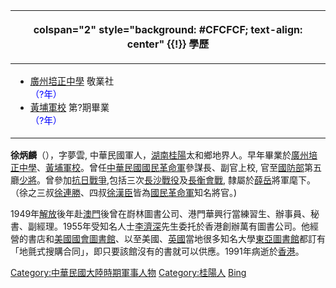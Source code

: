 {{Otheruses|徐炳麟 (光緒進士)|other=同名的[[光緒|光緒]]二十四年[[進士|進士]]、清朝政治人物}}
{{Unreferenced|time=2020-09-15T09:43:17+00:00}}
{{Infobox Military Person
|name=徐炳麟
|now = 中華民國軍事將領 
|lived= 1909-1991
|placeofbirth= [[湖南省|湖南省]][[桂陽|桂陽]]
|placeofdeath= [[香港|香港]]
|caption=
|allegiance={{flagicon|ROC}} [[中華民國|中華民國]]
|branch={{Kmt|19px}} [[中華民國陸軍|中華民國陸軍]]
|rank=陸軍少將
|battles=[[北伐|北伐]],[[抗日戰争|抗日戰争]]([[長沙戰役|長沙戰役]])([[長衡會戰|長衡會戰]]),[[國共内戰|國共内戰]]}}
 
<!-- 學經歷信息框開始 -->
{| class="infobox bordered" style="width: 21em; font-size: 90%; text-align: left; float:right;" cellpadding="3"
|-
! colspan="2" style="background: #CFCFCF; text-align: center" {{!}} 學歷
|-
| colspan="2" style="font-size: 90%" |<div style="text-align: left">
* [[廣州|廣州]][[培正中學|培正中學]] 敬業社<br><span style="color: blue;">（?年）</span>
* [[黃埔軍校|黃埔軍校]] 第?期畢業<br><span style="color: blue;">（?年）</span>
</div>
|}
<!-- 學經歷信息框結束 -->

'''徐炳麟'''（{{bd|1909年||1991年||Xu}}），字夢雲, 中華民國軍人，[[湖南|湖南]][[桂陽|桂陽]]太和鄉地界人。早年畢業於[[廣州|廣州]][[培正中學|培正中學]]、[[黃埔軍校|黃埔軍校]]。曾任[[中華民國|中華民國]][[國民革命軍|國民革命軍]]參謀長、副官上校, 官至[[中華民國國防部|國防部]]第五廳[[少將|少將]]。曾參加[[抗日戰爭|抗日戰爭]],包括三次[[長沙戰役|長沙戰役]]及[[長衡會戰|長衡會戰]], 隸屬於[[薛岳|薛岳]]將軍麾下。（徐之三叔[[徐連勝|徐連勝]]、四叔[[徐漢臣|徐漢臣]]皆為[[國民革命軍|國民革命軍]]知名將官。)


1949年[[解放|解放]]後年赴[[澳門|澳門]]後曾在嶎林圖書公司、港門華興行當練習生、辦事員、秘書、副經理。1955年受知名人士[[李濟深|李濟深]]先生委托於香港創辦萬有圖書公司。他經營的書店和[[美國|美國]][[國會圖書館|國會圖書館]]、以至美國、[[英國|英國]]當地很多知名大學[[東亞|東亞]][[圖書館|圖書館]]都訂有「地氈式搜購合同」，即只要該館沒有的書就可以供應。1991年病逝於[[香港|香港]]。

[[Category:中華民國大陸時期軍事人物|Category:中華民國大陸時期軍事人物]]
[[Category:桂陽人|Category:桂陽人]]
[[Category:徐姓|Bing]]